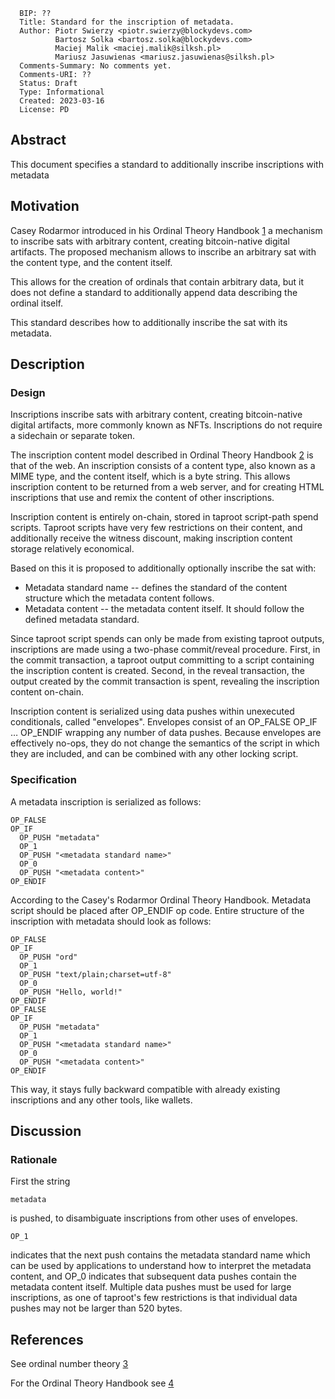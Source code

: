 <pre>
  BIP: ??
  Title: Standard for the inscription of metadata.
  Author: Piotr Swierzy <piotr.swierzy@blockydevs.com>
          Bartosz Solka <bartosz.solka@blockydevs.com>
          Maciej Malik <maciej.malik@silksh.pl>
          Mariusz Jasuwienas <mariusz.jasuwienas@silksh.pl>
  Comments-Summary: No comments yet.
  Comments-URI: ??
  Status: Draft
  Type: Informational
  Created: 2023-03-16
  License: PD
</pre>

==Abstract==

This document specifies a standard to additionally inscribe inscriptions with metadata

==Motivation==
Casey Rodarmor introduced in his Ordinal Theory Handbook [https://docs.ordinals.com/inscriptions.html] a mechanism to inscribe sats with arbitrary content, creating bitcoin-native digital artifacts. The proposed mechanism allows to inscribe an arbitrary sat with the content type, and the content itself.

This allows for the creation of ordinals that contain arbitrary data, but it does not define a standard to additionally append data describing the ordinal itself.

This standard describes how to additionally inscribe the sat with its metadata.

== Description ==

=== Design ===
Inscriptions inscribe sats with arbitrary content, creating bitcoin-native digital artifacts, more commonly known as NFTs. Inscriptions do not require a sidechain or separate token.

The inscription content model described in Ordinal Theory Handbook [https://docs.ordinals.com/inscriptions.html] is that of the web. An inscription consists of a content type, also known as a MIME type, and the content itself, which is a byte string. This allows inscription content to be returned from a web server, and for creating HTML inscriptions that use and remix the content of other inscriptions.

Inscription content is entirely on-chain, stored in taproot script-path spend scripts. Taproot scripts have very few restrictions on their content, and additionally receive the witness discount, making inscription content storage relatively economical.

Based on this it is proposed to additionally optionally inscribe the sat with:
* Metadata standard name -- defines the standard of the content structure which the metadata content follows.
* Metadata content -- the metadata content itself. It should follow the defined metadata standard.

Since taproot script spends can only be made from existing taproot outputs, inscriptions are made using a two-phase commit/reveal procedure. First, in the commit transaction, a taproot output committing to a script containing the inscription content is created. Second, in the reveal transaction, the output created by the commit transaction is spent, revealing the inscription content on-chain.

Inscription content is serialized using data pushes within unexecuted conditionals, called "envelopes". Envelopes consist of an OP_FALSE OP_IF … OP_ENDIF wrapping any number of data pushes. Because envelopes are effectively no-ops, they do not change the semantics of the script in which they are included, and can be combined with any other locking script.

=== Specification ===

A metadata inscription is serialized as follows:

<pre>
OP_FALSE
OP_IF
  OP_PUSH "metadata"
  OP_1
  OP_PUSH "<metadata standard name>"
  OP_0
  OP_PUSH "<metadata content>"
OP_ENDIF
</pre>


According to the Casey's Rodarmor Ordinal Theory Handbook. Metadata script should be placed after OP_ENDIF op code. Entire structure of the inscription with metadata should look as follows:

<pre>
OP_FALSE
OP_IF
  OP_PUSH "ord"
  OP_1
  OP_PUSH "text/plain;charset=utf-8"
  OP_0
  OP_PUSH "Hello, world!"
OP_ENDIF
OP_FALSE
OP_IF
  OP_PUSH "metadata"
  OP_1
  OP_PUSH "<metadata standard name>"
  OP_0
  OP_PUSH "<metadata content>"
OP_ENDIF
</pre>

This way, it stays fully backward compatible with already existing inscriptions and any other tools, like wallets.

== Discussion ==

=== Rationale ===

First the string <pre>metadata</pre> is pushed, to disambiguate inscriptions from other uses of envelopes.

<pre>OP_1</pre> indicates that the next push contains the metadata standard name which can be used by applications to understand how to interpret the metadata content, and OP_0 indicates that subsequent data pushes contain the metadata content itself. Multiple data pushes must be used for large inscriptions, as one of taproot's few restrictions is that individual data pushes may not be larger than 520 bytes.


== References ==

See ordinal number theory [https://github.com/casey/ord/edit/master/bip.mediawiki]


For the Ordinal Theory Handbook see [https://docs.ordinals.com/overview.html]








